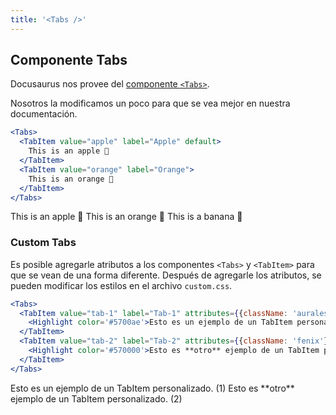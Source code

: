 ```yaml
---
title: '<Tabs />'
---
```


## Componente Tabs

Docusaurus nos provee del [componente `<Tabs>`](https://docusaurus.io/docs/markdown-features/tabs).

Nosotros la modificamos un poco para que se vea mejor en nuestra documentación.

```jsx
<Tabs>
  <TabItem value="apple" label="Apple" default>
    This is an apple 🍎
  </TabItem>
  <TabItem value="orange" label="Orange">
    This is an orange 🍊
  </TabItem>
</Tabs>
```
<Tabs>
  <TabItem value="apple" label="Apple" default>
    This is an apple 🍎
  </TabItem>
  <TabItem value="orange" label="Orange">
    This is an orange 🍊
  </TabItem>
  <TabItem value="banana" label="Banana">
    This is a banana 🍌
  </TabItem>
</Tabs>

### Custom Tabs

Es posible agregarle atributos a los componentes `<Tabs>` y `<TabItem>` para que se vean de una forma diferente.
Después de agregarle los atributos, se pueden modificar los estilos en el archivo `custom.css`.
```jsx
<Tabs>
  <TabItem value="tab-1" label="Tab-1" attributes={{className: 'aurales'}} default>
    <Highlight color='#5700ae'>Esto es un ejemplo de un TabItem personalizado. (1) </Highlight>
  </TabItem>
  <TabItem value="tab-2" label="Tab-2" attributes={{className: 'fenix'}}>
    <Highlight color='#570000'>Esto es **otro** ejemplo de un TabItem personalizado. (2)</Highlight>
  </TabItem>
</Tabs>
```
<Tabs>
  <TabItem value="tab-1" label="Tab-1" attributes={{className: 'aurales'}} default>
    <Highlight color='#5700ae'>Esto es un ejemplo de un TabItem personalizado. (1) </Highlight>
  </TabItem>
  <TabItem value="tab-2" label="Tab-2" attributes={{className: 'fenix'}}>
    <Highlight color='#570000'>Esto es **otro** ejemplo de un TabItem personalizado. (2)</Highlight>
  </TabItem>
</Tabs>